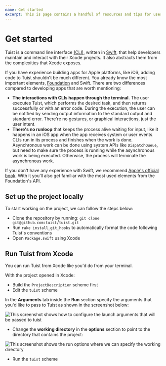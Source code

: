 ```yaml
---
name: Get started
excerpt: This is page contains a handful of resources and tips for users that are interested in contributing to the project. From how the project is structured to what utilities are available, including bits about the testing strategies that we follow.
---
```


# Get started

Tuist is a command line interface [(CLI)](https://en.wikipedia.org/wiki/Command-line_interface),
written in [Swift](https://www.apple.com/de/swift/),
that help developers maintain and interact with their Xcode projects.
It also abstracts them from the complexities that Xcode exposes.

If you have experience building apps for Apple platforms,
like iOS,
adding code to Tuist shouldn't be much different.
You already know the most important elements,
[Foundation](https://developer.apple.com/documentation/foundation) and Swift. There are two differences compared to developing apps that are worth mentioning:

- **The interactions with CLIs happen through the terminal.**
  The user executes Tuist,
  which performs the desired task,
  and then returns successfully or with an error code.
  During the execution,
  the user can be notified by sending output information to the standard output and standard error.
  There're no gestures, or graphical interactions,
  just the user intent.
- **There's no runloop** that keeps the process alive waiting for input,
  like it happens in an iOS app when the app receives system or user events.
  CLIs run in its process and finishes when the work is done.
  Asynchronous work can be done using system APIs like `DispatchQueue`,
  but need to make sure the process is running while the asynchronous work is being executed.
  Otherwise,
  the process will terminate the asynchronous work.

If you don't have any experience with Swift,
we recommend [Apple's official book](https://docs.swift.org/swift-book/).
With it you'll also get familiar with the most used elements from the Foundation's API.

## Set up the project locally

To start working on the project, we can follow the steps below:

- Clone the repository by running: `git clone git@github.com:tuist/tuist.git`
- Run `rake install_git_hooks` to automatically format the code following Tuist's conventions
- Open `Package.swift` using Xcode

<Message
  info
  title="Xcode"
  description="Xcode needs to be installed in your system. If not, you can install it from the macOS App Store. After the installation, open it once to accept some licenses and install some additional components."
/>

## Run Tuist from Xcode

You can run Tuist from Xcode like you'd do from your terminal.

With the project opened in Xcode:

- Build the `ProjectDescription` scheme first
- Edit the `tuist` scheme

In the **Arguments** tab inside the **Run** section specify the arguments that you'd like to pass to Tuist as shown in the screenshot below:

![This screenshot shows how to configure the launch arguments that will be passed to tuist](./assets/launch-arguments.png)

- Change the **working directory** in the **options** section to point to the directory that contains the project:

![This screenshot shows the run options where we can specify the working directory](./assets/working-directory.png)

- Run the `tuist` scheme
